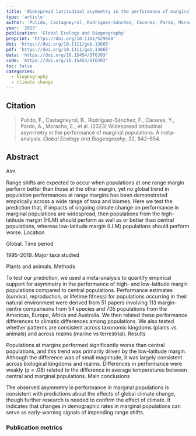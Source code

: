 ```yaml
---
title: 'Widespread latitudinal asymmetry in the performance of marginal populations: A meta‐analysis'
type: 'article'
author: 'Pulido, Castagneyrol, Rodríguez‐Sánchez, Cáceres, Pardo, Moracho, Kollmann, Valladares, Ehrlén, Jump, Svenning, Hampe'
year: '2023'
publication: 'Global Ecology and Biogeography'
preprint: 'https://doi.org/10.1101/529560'
doi: 'https://doi.org/10.1111/geb.13665'
pdf: 'https://doi.org/10.1111/geb.13665'
data: 'https://doi.org/10.15454/STOJ93'
code: 'https://doi.org/10.15454/STOJ93'
toc: false
categories: 
  - biogeography
  - climate change
---
```


## Citation

> Pulido, F., Castagneyrol, B., Rodríguez‐Sánchez, F., Cáceres, Y., Pardo, A., Moracho, E., et al. (2023) Widespread latitudinal asymmetry in the performance of marginal populations: A meta‐analysis. *Global Ecology and Biogeography*, 32, 842–854.

## Abstract


Aim

Range shifts are expected to occur when populations at one range margin perform better than those at the other margin, yet no global trend in population performances at range margins has been demonstrated empirically across a wide range of taxa and biomes. Here we test the prediction that, if impacts of ongoing climate change on performance in marginal populations are widespread, then populations from the high-latitude margin (HLM) should perform as well as or better than central populations, whereas low-latitude margin (LLM) populations should perform worse.
Location

Global.
Time period

1995–2019.
Major taxa studied

Plants and animals.
Methods

To test our prediction, we used a meta-analysis to quantify empirical support for asymmetry in the performance of high- and low-latitude margin populations compared to central populations. Performance estimates (survival, reproduction, or lifetime fitness) for populations occurring in their natural environment were derived from 51 papers involving 113 margin-centre comparisons from 54 species and 705 populations from the Americas, Europe, Africa and Australia. We then related these performance differences to climatic differences among populations. We also tested whether patterns are consistent across taxonomic kingdoms (plants vs animals) and across realms (marine vs terrestrial).
Results

Populations at margins performed significantly worse than central populations, and this trend was primarily driven by the low-latitude margin. Although the difference was of small magnitude, it was largely consistent across biological kingdoms and realms. Differences in performance were weakly (p = .08) related to the difference in average temperatures between central and marginal populations.
Main conclusions

The observed asymmetry in performance in marginal populations is consistent with predictions about the effects of global climate change, though further research is needed to confirm the effect of climate. It indicates that changes in demographic rates in marginal populations can serve as early-warning signals of impending range shifts.


### Publication metrics

<br>

<span class="__dimensions_badge_embed__" data-doi="10.1111/geb.13665" data-hide-zero-citations="true" data-legend="always"></span><script async src="https://badge.dimensions.ai/badge.js" charset="utf-8"></script>

<script type='text/javascript' src='https://d1bxh8uas1mnw7.cloudfront.net/assets/embed.js'></script><div data-badge-details="right" data-badge-type="medium-donut" data-doi="10.1111/geb.13665" data-hide-no-mentions="true" class="altmetric-embed"></div>

<div class="scite-badge" data-doi="10.1111/geb.13665" data-layout="horizontal" data-show-zero="false" data-show-labels="true"></div><link rel="stylesheet" type="text/css" href="https://cdn.scite.ai/badge/scite-badge-latest.min.css"><script async type="application/javascript" src="https://cdn.scite.ai/badge/scite-badge-latest.min.js"></script>

